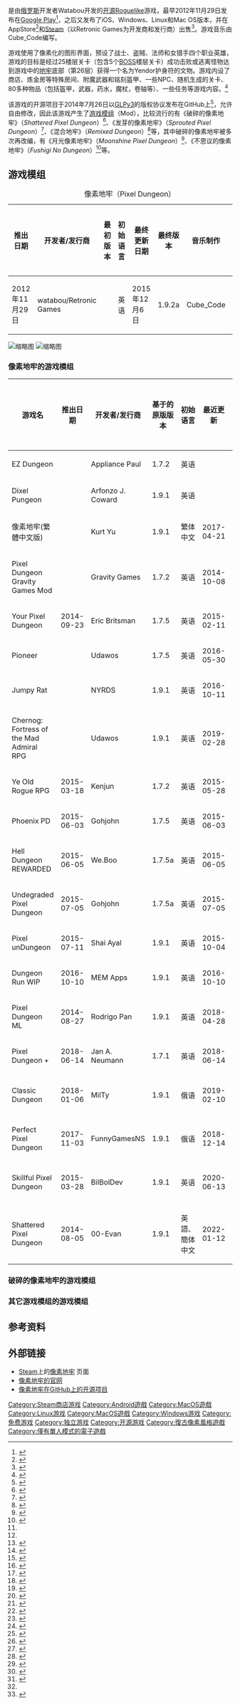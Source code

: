 {{Expand language|1=ru|time=2021-02-12T09:47:20+00:00}}
{{NoteTA
| G1 = Games
}}
{{Infobox VG
| title = 像素地牢
| original = 
| japanese = 
| english = Pixel Dungeon
| image = Pixel dugeon logo.png
| caption = 
| genre = [[电子角色扮演游戏|角色扮演]]（[[Roguelike|Roguelike]]）
| platform = {{spml| [[Android|Android]] | [[iOS|iOS]] | [[Microsoft_Windows|Microsoft Windows]] | [[macOS|OS X]] | [[Linux|Linux]] }}
| developer = Retronic Games
| publisher = Retronic Games
| director = 
| producer = Watabou
| designer = Watabou
| writer = 
| programmer = Watabou
| artist = Watabou
| composer = Cube_Code
| series = 
| engine = 
| modes = [[单人电子游戏|单人]]
| released = 2012年11月29日
| shutdown = 
| onlinegame = 
}}

{{Vgname|像素地牢|en=Pixel Dungeon}}是由[[俄罗斯|俄罗斯]]开发者Watabou开发的[[开放源代码|开源]][[Roguelike|Roguelike]]游戏，最早2012年11月29日发布在[[Google_Play|Google Play]]<ref name="#1">{{Cite web|title=Pixel Dungeon - Google Play 上的应用|url=https://play.google.com/store/apps/details?id=com.watabou.pixeldungeon&hl=zh&gl=US|accessdate=2021-02-08|work=play.google.com|language=zh|archive-date=2021-12-01|archive-url=https://web.archive.org/web/20211201060624/https://play.google.com/store/apps/details?id=com.watabou.pixeldungeon&hl=zh&gl=US|dead-url=no}}</ref>，之后又发布了iOS、Windows、Linux和Mac OS版本，并在AppStore<ref>{{Cite web|title=Pixel Dungeon|url=https://apps.apple.com/us/app/pixel-dungeon/id1002210090|accessdate=2021-02-08|work=App Store|language=en-us|archive-date=2020-11-12|archive-url=https://web.archive.org/web/20201112013504/https://apps.apple.com/us/app/pixel-dungeon/id1002210090|dead-url=no}}</ref>和[[Steam|Steam]]（以Retronic Games为开发商和发行商）出售<ref>{{Cite web|title=Steam 上的 Pixel Dungeon|url=https://store.steampowered.com/app/365900/Pixel_Dungeon/|accessdate=2021-02-08|work=store.steampowered.com|language=zh-cn|archive-date=2021-02-09|archive-url=https://web.archive.org/web/20210209012027/https://store.steampowered.com/app/365900/Pixel_Dungeon/|dead-url=no}}</ref>。游戏音乐由Cube_Code编写。

游戏使用了像素化的图形界面，预设了战士、盗贼、法师和女猎手四个职业英雄，游戏的目标是经过25楼层关卡（包含5个[[頭目_(角色類型)|BOSS]]楼层关卡）成功击败或逃离怪物达到游戏中的[[地牢_(BDSM)|地牢]]底部（第26层）获得一个名为Yendor护身符的文物。游戏内设了商店、炼金房等特殊房间、附魔武器和铭刻盔甲、一些NPC、随机生成的关卡、80多种物品（包括盔甲，武器，药水，魔杖，卷轴等）、一些任务等游戏内容。<ref name="#2">{{Cite web|title=Pixel Dungeon|url=http://pixeldungeon.watabou.ru/|accessdate=2021-02-08|work=pixeldungeon.watabou.ru|archive-date=2016-06-21|archive-url=https://web.archive.org/web/20160621174027/http://pixeldungeon.watabou.ru/|dead-url=no}}</ref>

该游戏的开源项目于2014年7月26日以[[GNU通用公共许可证|GLPv3]]的版权协议发布在GitHub上<ref>{{Citation|title=watabou/pixel-dungeon|url=https://github.com/watabou/pixel-dungeon|date=2021-02-04|accessdate=2021-02-08|last=Watabou|archive-date=2020-12-06|archive-url=https://web.archive.org/web/20201206143402/https://github.com/watabou/pixel-dungeon|dead-url=no}}</ref>，允许自由修改，因此该游戏产生了[[遊戲模組|游戏模组]]（Mod），比较流行的有《破碎的像素地牢》（''Shattered Pixel Dungeon''）<ref name="#3">{{Cite web|title=Shattered Pixel Dungeon：Roguelike地下城探索游戏 - Google Play 上的应用|url=https://play.google.com/store/apps/details?id=com.shatteredpixel.shatteredpixeldungeon&hl=zh&gl=US|accessdate=2021-02-08|work=play.google.com|language=zh|archive-date=2021-12-20|archive-url=https://web.archive.org/web/20211220200024/https://play.google.com/store/apps/details?id=com.shatteredpixel.shatteredpixeldungeon&hl=zh&gl=US|dead-url=no}}</ref>、《发芽的像素地牢》（''Sprouted Pixel Dungeon''）<ref>{{Cite web|title=Sprouted Pixel Dungeon - Google Play 上的应用|url=https://play.google.com/store/apps/details?id=com.github.dachhack.sprout&hl=zh&gl=US|accessdate=2021-02-08|work=play.google.com|language=zh}}</ref>、《混合地牢》（''Remixed Dungeon''）<ref>{{Cite web|title=Remixed Dungeon: Pixel Art Roguelike - Google Play 上的应用|url=https://play.google.com/store/apps/details?id=com.nyrds.pixeldungeon.ml&hl=zh&gl=US|accessdate=2021-02-08|work=play.google.com|language=zh|archive-date=2022-01-14|archive-url=https://web.archive.org/web/20220114192510/https://play.google.com/store/apps/details?id=com.nyrds.pixeldungeon.ml&hl=zh&gl=US|dead-url=no}}</ref>等，其中破碎的像素地牢被多次再改编，有《月光像素地牢》（''Moonshine Pixel Dungeon''）<ref>{{Cite web|title=Moonshine Pixel Dungeon - Google Play 上的应用|url=https://play.google.com/store/apps/details?id=com.moonshinepixel.moonshinepixeldungeon&hl=zh&gl=US|accessdate=2021-02-08|work=play.google.com|language=zh}}</ref>、《不思议的像素地牢》（''Fushigi No Dungeon''）<ref>{{Citation|title=HappyAlfred/fushigi-no-pixel-dungeon|url=https://github.com/HappyAlfred/fushigi-no-pixel-dungeon|date=2020-12-28|accessdate=2021-02-08|last=HappyAlfred|archive-date=2020-09-18|archive-url=https://web.archive.org/web/20200918093018/https://github.com/HappyAlfred/fushigi-no-pixel-dungeon|dead-url=no}}</ref>等。

== 游戏模组 ==
{| class="wikitable"
|+像素地牢（Pixel Dungeon）
!推出日期
!开发者/发行商
!最初版本
!初始语言
!最终更新日期
!最终版本
!音乐制作
!发行页面（参考来源）
|-
|2012年11月29日
|watabou/Retronic Games
|{{Beta}}
|英语
|2015年12月6日
|1.9.2a
|Cube_Code
|<ref name="#1"/><ref name="#2"/>
|}
[[File:Pixel_Dungeon_-_Introduction.png|缩略图]]
[[File:Shattered_Pixel_Dungeon_-_Introduction_-_en.png|缩略图]]

=== 像素地牢的游戏模组 ===
{| class="wikitable sortable"
!游戏名
!推出日期
!开发者/发行商
!基于的原版版本
!初始语言
!最近更新
!最新版本
!发行页面（参考来源）
|-
|EZ Dungeon
|{{Unknown}}
|Appliance Paul
|1.7.2
|英语
|{{Unknown}}
|{{N/a}}
|<ref>{{Citation|title=p1nesap/EZDungeon|url=https://github.com/p1nesap/EZDungeon|date=2018-02-01|accessdate=2021-02-08|first=Paul|last=Richard|archive-date=2020-12-26|archive-url=https://web.archive.org/web/20201226153153/https://github.com/p1nesap/EZDungeon|dead-url=no}}</ref>
|-
|Dixel Pungeon
|{{Unknown}}
|Arfonzo J. Coward
|1.9.1
|英语
|{{Unknown}}
|{{N/a}}
|<ref>{{Cite web|title=Dixel Pungeon|url=http://arfonzo.org/dix/index.html|accessdate=2021-02-08|work=arfonzo.org|archive-date=2019-07-18|archive-url=https://web.archive.org/web/20190718152014/http://arfonzo.org/dix/index.html|dead-url=no}}</ref>
|-
|像素地牢(繁體中文版)
|{{Unknown}}
|Kurt Yu
|1.9.1
|繁体中文
|2017-04-21
|1.0.9
|<ref>{{Cite web|title=像素地牢(繁體中文版) for Android - APK Download|url=https://apkpure.com/%E5%83%8F%E7%B4%A0%E5%9C%B0%E7%89%A2-%E7%B9%81%E9%AB%94%E4%B8%AD%E6%96%87%E7%89%88/com.kurtyu.pd|accessdate=2021-02-08|work=APKPure.com|language=en|archive-date=2021-02-08|archive-url=https://web.archive.org/web/20210208160427/https://apkpure.com/%E5%83%8F%E7%B4%A0%E5%9C%B0%E7%89%A2-%E7%B9%81%E9%AB%94%E4%B8%AD%E6%96%87%E7%89%88/com.kurtyu.pd|dead-url=no}}</ref>
|-
|Pixel Dungeon Gravity Games Mod
|{{Unknown}}
|Gravity Games
|1.7.2
|英语
|2014-10-08
|{{N/a}}
|<ref>{{Citation|title=GravityGames/pixel-dungeon-gravity-games-mod|url=https://github.com/GravityGames/pixel-dungeon-gravity-games-mod|date=2017-11-28|accessdate=2021-02-08|first=Impossible|last=Realms|archive-date=2020-09-08|archive-url=https://web.archive.org/web/20200908070558/https://github.com/GravityGames/pixel-dungeon-gravity-games-mod/|dead-url=no}}</ref>
|-
|Your Pixel Dungeon
|2014-09-23
|Eric Britsman
|1.7.5
|英语
|2015-02-11
|1.0c
|<ref>{{Cite web|title=Your Pixel Dungeon - Google Play 上的应用|url=https://play.google.com/store/apps/details?id=com.dit599.customPD&hl=zh&gl=US|accessdate=2021-02-08|work=play.google.com|language=zh}}</ref>
|-
|Pioneer
|{{Unknown}}
|Udawos
|1.7.5
|英语
|2016-05-30
|23
|<ref>{{Citation|title=udawos/pioneer|url=https://github.com/udawos/pioneer|date=2019-01-06|accessdate=2021-02-08|last=udawos|archive-date=2021-01-23|archive-url=https://web.archive.org/web/20210123023036/https://github.com/udawos/pioneer|dead-url=no}}</ref>
|-
|Jumpy Rat
|{{Unknown}}
|NYRDS
|1.9.1
|英语
|2016-10-11
|rat.1.2
|<ref>{{Cite web|title=Jumpy Rat - Apps on Google Play|url=https://play.google.com/store/apps/details?id=com.nyrds.jumpyrat&hl=en&gl=US|accessdate=2021-02-08|work=play.google.com|language=en}}</ref>
|-
|Chernog: Fortress of the Mad Admiral RPG
|{{Unknown}}
|Udawos
|1.9.1
|英语
|2019-02-28
|v.19
|<ref>{{Cite web|title=Chernog: Fortress of the Mad Admiral RPG - Apps on Google Play|url=https://play.google.com/store/apps/details?id=com.udawos.ChernogFOTMArepub&hl=en&gl=US|accessdate=2021-02-08|work=play.google.com|language=en}}</ref>
|-
|Ye Old Rogue RPG
|2015-03-18
|Kenjun
|1.7.2
|英语
|2015-05-28
|2.0.0
|<ref>{{Cite web|title=Ye Old Rogue RPG for Android - APK Download|url=https://apkpure.com/ye-old-rogue-rpg/com.kenjun.pixeldungeon|accessdate=2021-02-08|work=APKPure.com|language=en|archive-date=2021-02-08|archive-url=https://web.archive.org/web/20210208160429/https://apkpure.com/ye-old-rogue-rpg/com.kenjun.pixeldungeon|dead-url=no}}</ref>
|-
|Phoenix PD
|2015-06-03
|Gohjohn
|1.7.5
|英语
|2015-06-03
|beta 1.021
|<ref>{{Cite web|title=凤凰的像素地牢汉化版下载-凤凰的像素地牢中文版(phoenixpd)下载v1.02 安卓版-当易网|url=http://www.downyi.com/downinfo/206536.html|accessdate=2021-02-08|work=www.downyi.com|archive-date=2021-02-14|archive-url=https://web.archive.org/web/20210214054155/http://www.downyi.com/downinfo/206536.html|dead-url=no}}</ref>
|-
|Hell Dungeon REWARDED
|2015-06-05
|We.Boo
|1.7.5a
|英语
|2015-06-05
|22.0
|<ref>{{Cite web|title=Hell Dungeon REWARDED - Apps on Google Play|url=https://play.google.com/store/apps/details?id=com.weeboo.pixeldungeon3&hl=en&gl=US|accessdate=2021-02-08|work=play.google.com|language=en}}</ref>
|-
|Undegraded Pixel Dungeon
|2015-07-05
|Gohjohn
|1.7.5a
|英语
|2015-07-05
|1.7.5a 
|<ref>{{Cite web|title=Undegraded Pixel Dungeon 1.7.5a Undegraded CRX - Free Role-Playing & Strategy Game for Chrome|url=https://www.crx4chrome.com/games/iokedambjbdfefocnjdgbchiehcamgoh/|accessdate=2021-02-08|work=Crx4Chrome|language=en-US|archive-date=2018-06-15|archive-url=https://web.archive.org/web/20180615034914/https://www.crx4chrome.com/games/iokedambjbdfefocnjdgbchiehcamgoh/|dead-url=no}}</ref>
|-
|Pixel unDungeon
|2015-07-11
|Shai Ayal
|1.9.1
|英语
|2015-10-04
|1.9.1u
|<ref>{{Cite web|title=Pixel unDungeon - Google Play 上的应用|url=https://play.google.com/store/apps/details?id=org.ayal.pixeldungeonundone&hl=zh&gl=US|accessdate=2021-02-08|work=play.google.com|language=zh}}</ref>
|-
|Dungeon Run WIP
|2016-10-10
|MEM Apps
|1.9.1
|英语
|2016-10-10
|1.0.3
|<ref>{{Cite web|title=Dungeon Run WIP for Android - APK Download|url=https://apkpure.com/es/dungeon-run-wip/com.goudysoft.pixeldungeontest|accessdate=2021-02-08|work=APKPure.com|language=es-ES|archive-date=2021-02-08|archive-url=https://web.archive.org/web/20210208193307/https://apkpure.com/es/dungeon-run-wip/com.goudysoft.pixeldungeontest|dead-url=no}}</ref>
|-
|Pixel Dungeon ML
|2014-08-27
|Rodrigo Pan
|1.9.1
|英语
|2018-04-28
|1.9.1.10
|<ref>{{Cite web|title=Pixel Dungeon ML - Apps on Google Play|url=https://play.google.com/store/apps/details?id=br.com.rodriformiga.pixeldungeon&hl=en&gl=US|accessdate=2021-02-08|work=play.google.com|language=en}}</ref>
|-
|Pixel Dungeon +
|2018-06-14
|Jan A. Neumann
|1.7.1
|英语
|2018-06-14
|1.1.18
|<ref>{{Cite web|title=购买 Pixel Dungeon + - Microsoft Store zh-CN|url=https://www.microsoft.com/zh-cn/p/pixel-dungeon/9p94wzvrlnw0?activetab=pivot:overviewtab|accessdate=2021-02-08|author=|date=|format=|publisher=|language=}}</ref>
|-
|Classic Dungeon
|2018-01-06
|MilTy
|1.9.1
|俄语
|2019-02-10
|2.1 language attempt
|<ref>{{Cite web|title=Classic Dungeon - Google Play 上的应用|url=https://play.google.com/store/apps/details?id=com.ekdorn.pixel610&hl=zh&gl=US|accessdate=2021-02-08|work=play.google.com|language=zh}}</ref>
|-
|Perfect Pixel Dungeon
|2017-11-03
|FunnyGamesNS
|1.9.1
|俄语
|2018-12-14
|0.3.0 Fix 6
|<ref>{{Cite web|title=Perfect Pixel Dungeon - Apps on Google Play|url=https://play.google.com/store/apps/details?id=com.funnygame.perfectpd&hl=en&gl=US|accessdate=2021-02-08|work=play.google.com|language=en}}</ref>
|-
|Skillful Pixel Dungeon
|2015-03-28
|BilBolDev
|1.9.1
|英语
|2020-06-13
|0.4.5 Build 106
|<ref>{{Cite web|title=Skillful Pixel Dungeon - Apps on Google Play|url=https://play.google.com/store/apps/details?id=com.bilboldev.pixeldungeonskills&hl=en&gl=US|accessdate=2021-02-08|work=play.google.com|language=en|archive-date=2021-05-19|archive-url=https://web.archive.org/web/20210519061538/http://play.google.com/store/apps/details?id=com.bilboldev.pixeldungeonskills&hl=en&gl=US|dead-url=no}}</ref>
|-
|Shattered Pixel Dungeon
|2014-08-05
|00-Evan
|1.9.1
|英語、簡体中文
|2022-01-12
|1.1.2
|<ref name="#3"/><ref>{{Cite web|title=Releases · 00-Evan/shattered-pixel-dungeon|url=https://github.com/00-Evan/shattered-pixel-dungeon/releases?after=v0.2.3f|accessdate=2021-02-08|work=GitHub|language=en}}</ref>
|}

=== 破碎的像素地牢的游戏模组 ===

=== 其它游戏模组的游戏模组 ===

== 参考资料 ==
{{Reflist}}

== 外部链接 ==

* [[Steam|Steam]]上的[https://store.steampowered.com/app/365900/Pixel_Dungeon/ 像素地牢] {{Wayback|url=https://store.steampowered.com/app/365900/Pixel_Dungeon/ |date=20210209012027 }}页面
* [http://pixeldungeon.watabou.ru/ 像素地牢的官网] {{Wayback|url=http://pixeldungeon.watabou.ru/ |date=20160621174027 }}
* [https://github.com/watabou/pixel-dungeon 像素地牢在GitHub上的开源项目] {{Wayback|url=https://github.com/watabou/pixel-dungeon |date=20201206143402 }}

{{DEFAULTSORT:Pixel Dungeon}}
[[Category:Steam商店游戏|Category:Steam商店游戏]]
[[Category:Android遊戲|Category:Android遊戲]]
[[Category:MacOS遊戲|Category:MacOS遊戲]]
[[Category:Linux游戏|Category:Linux游戏]]
[[Category:MacOS遊戲|Category:MacOS遊戲]]
[[Category:Windows游戏|Category:Windows游戏]]
[[Category:免费游戏|Category:免费游戏]]
[[Category:独立游戏|Category:独立游戏]]
[[Category:开源游戏|Category:开源游戏]]
[[Category:復古像素風格遊戲|Category:復古像素風格遊戲]]
[[Category:僅有單人模式的電子遊戲|Category:僅有單人模式的電子遊戲]]